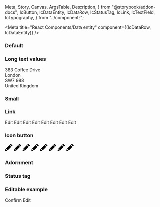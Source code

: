   Meta,
  Story,
  Canvas,
  ArgsTable,
  Description,
} from "@storybook/addon-docs";
  IcButton,
  IcDataEntity,
  IcDataRow,
  IcStatusTag,
  IcLink,
  IcTextField,
  IcTypography,
} from "../components";

<Meta
  title="React Components/Data entity"
  component={(IcDataRow, IcDataEntity)}
/>

<Description markdown={readme} />

### Default

<Canvas>
  <Story name="Default">
    <IcDataEntity heading="Data">
      <IcDataRow label="Label" value="value" />
      <IcDataRow label="Label" value="value" />
      <IcDataRow label="Label" value="value" />
      <IcDataRow label="Label" value="value" />
      <IcDataRow label="Label" value="value" />
      <IcDataRow label="Label" value="value" />
      <IcDataRow label="Label" value="value" />
      <IcDataRow label="Label" value="value" />
    </IcDataEntity>
  </Story>
</Canvas>

### Long text values

<Canvas>
  <Story name="Long text values">
    <IcDataEntity heading="Lorem ipsum dolor sit amet, consectetur adipiscing elit, sed do eiusmod tempor incididunt ut labore et dolore magna aliqua">
      <IcDataRow
        label="Lorem ipsum dolor sit amet, consectetur adipiscing elit"
        value="value"
      />
      <IcDataRow label="Label" value="value" />
      <IcDataRow label="Label" value="value" />
      <IcDataRow
        label="Label"
        value="Lorem ipsum dolor sit amet, consectetur adipiscing elit, sed do eiusmod tempor incididunt ut labore et dolore magna aliqua. Ut enim ad minim veniam, quis nostrud exercitation ullamco laboris nisi ut aliquip ex ea commodo consequat"
      />
      <IcDataRow label="Label" value="value" />
      <IcDataRow label="Label">
        <IcTypography variant="body" slot="value">
          383 Coffee Drive
          <br />
          London
          <br />
          SW7 988
          <br />
          United Kingdom
        </IcTypography>
      </IcDataRow>
      <IcDataRow label="Label" value="value" />
      <IcDataRow label="Label" value="value" />
    </IcDataEntity>
  </Story>
</Canvas>

### Small

<Canvas>
  <Story name="Small">
    <IcDataEntity heading="Data" small>
      <IcDataRow label="Label" value="value" />
      <IcDataRow label="Label" value="value" />
      <IcDataRow label="Label" value="value" />
      <IcDataRow label="Label" value="value" />
      <IcDataRow label="Label" value="value" />
      <IcDataRow label="Label" value="value" />
      <IcDataRow label="Label" value="value" />
      <IcDataRow label="Label" value="value" />
    </IcDataEntity>
  </Story>
</Canvas>

### Link

<Canvas>
  <Story name="Link">
    <IcDataEntity heading="Data">
      <IcDataRow label="Label" value="value">
        <IcLink href="/" slot="end-component">
          Edit
        </IcLink>
      </IcDataRow>
      <IcDataRow label="Label" value="value">
        <IcLink href="/" slot="end-component">
          Edit
        </IcLink>
      </IcDataRow>
      <IcDataRow label="Label" value="value">
        <IcLink href="/" slot="end-component">
          Edit
        </IcLink>
      </IcDataRow>
      <IcDataRow label="Label" value="value">
        <IcLink href="/" slot="end-component">
          Edit
        </IcLink>
      </IcDataRow>
      <IcDataRow label="Label" value="value">
        <IcLink href="/" slot="end-component">
          Edit
        </IcLink>
      </IcDataRow>
      <IcDataRow label="Label" value="value">
        <IcLink href="/" slot="end-component">
          Edit
        </IcLink>
      </IcDataRow>
      <IcDataRow label="Label" value="value">
        <IcLink href="/" slot="end-component">
          Edit
        </IcLink>
      </IcDataRow>
      <IcDataRow label="Label" value="value">
        <IcLink href="/" slot="end-component">
          Edit
        </IcLink>
      </IcDataRow>
    </IcDataEntity>
  </Story>
</Canvas>

### Icon button

<Canvas>
  <Story name="Icon button">
    <IcDataEntity heading="Data">
      <IcDataRow label="Label" value="value">
        <IcButton variant="icon" aria-label="Edit" slot="end-component">
          <svg
            xmlns="http://www.w3.org/2000/svg"
            width="24"
            height="24"
            viewBox="0 0 24 24"
          >
            <path d="M7.127 22.562l-7.127 1.438 1.438-7.128 5.689 5.69zm1.414-1.414l11.228-11.225-5.69-5.692-11.227 11.227 5.689 5.69zm9.768-21.148l-2.816 2.817 5.691 5.691 2.816-2.819-5.691-5.689z" />
          </svg>
        </IcButton>
      </IcDataRow>
      <IcDataRow label="Label" value="value">
        <IcButton variant="icon" aria-label="Edit" slot="end-component">
          <svg
            xmlns="http://www.w3.org/2000/svg"
            width="24"
            height="24"
            viewBox="0 0 24 24"
          >
            <path d="M7.127 22.562l-7.127 1.438 1.438-7.128 5.689 5.69zm1.414-1.414l11.228-11.225-5.69-5.692-11.227 11.227 5.689 5.69zm9.768-21.148l-2.816 2.817 5.691 5.691 2.816-2.819-5.691-5.689z" />
          </svg>
        </IcButton>
      </IcDataRow>
      <IcDataRow label="Label" value="value">
        <IcButton variant="icon" aria-label="Edit" slot="end-component">
          <svg
            xmlns="http://www.w3.org/2000/svg"
            width="24"
            height="24"
            viewBox="0 0 24 24"
          >
            <path d="M7.127 22.562l-7.127 1.438 1.438-7.128 5.689 5.69zm1.414-1.414l11.228-11.225-5.69-5.692-11.227 11.227 5.689 5.69zm9.768-21.148l-2.816 2.817 5.691 5.691 2.816-2.819-5.691-5.689z" />
          </svg>
        </IcButton>
      </IcDataRow>
      <IcDataRow label="Label" value="value">
        <IcButton variant="icon" aria-label="Edit" slot="end-component">
          <svg
            xmlns="http://www.w3.org/2000/svg"
            width="24"
            height="24"
            viewBox="0 0 24 24"
          >
            <path d="M7.127 22.562l-7.127 1.438 1.438-7.128 5.689 5.69zm1.414-1.414l11.228-11.225-5.69-5.692-11.227 11.227 5.689 5.69zm9.768-21.148l-2.816 2.817 5.691 5.691 2.816-2.819-5.691-5.689z" />
          </svg>
        </IcButton>
      </IcDataRow>
      <IcDataRow label="Label" value="value">
        <IcButton variant="icon" aria-label="Edit" slot="end-component">
          <svg
            xmlns="http://www.w3.org/2000/svg"
            width="24"
            height="24"
            viewBox="0 0 24 24"
          >
            <path d="M7.127 22.562l-7.127 1.438 1.438-7.128 5.689 5.69zm1.414-1.414l11.228-11.225-5.69-5.692-11.227 11.227 5.689 5.69zm9.768-21.148l-2.816 2.817 5.691 5.691 2.816-2.819-5.691-5.689z" />
          </svg>
        </IcButton>
      </IcDataRow>
      <IcDataRow label="Label" value="value">
        <IcButton variant="icon" aria-label="Edit" slot="end-component">
          <svg
            xmlns="http://www.w3.org/2000/svg"
            width="24"
            height="24"
            viewBox="0 0 24 24"
          >
            <path d="M7.127 22.562l-7.127 1.438 1.438-7.128 5.689 5.69zm1.414-1.414l11.228-11.225-5.69-5.692-11.227 11.227 5.689 5.69zm9.768-21.148l-2.816 2.817 5.691 5.691 2.816-2.819-5.691-5.689z" />
          </svg>
        </IcButton>
      </IcDataRow>
      <IcDataRow label="Label" value="value">
        <IcButton variant="icon" aria-label="Edit" slot="end-component">
          <svg
            xmlns="http://www.w3.org/2000/svg"
            width="24"
            height="24"
            viewBox="0 0 24 24"
          >
            <path d="M7.127 22.562l-7.127 1.438 1.438-7.128 5.689 5.69zm1.414-1.414l11.228-11.225-5.69-5.692-11.227 11.227 5.689 5.69zm9.768-21.148l-2.816 2.817 5.691 5.691 2.816-2.819-5.691-5.689z" />
          </svg>
        </IcButton>
      </IcDataRow>
      <IcDataRow label="Label" value="value">
        <IcButton variant="icon" aria-label="Edit" slot="end-component">
          <svg
            xmlns="http://www.w3.org/2000/svg"
            width="24"
            height="24"
            viewBox="0 0 24 24"
          >
            <path d="M7.127 22.562l-7.127 1.438 1.438-7.128 5.689 5.69zm1.414-1.414l11.228-11.225-5.69-5.692-11.227 11.227 5.689 5.69zm9.768-21.148l-2.816 2.817 5.691 5.691 2.816-2.819-5.691-5.689z" />
          </svg>
        </IcButton>
      </IcDataRow>
    </IcDataEntity>
  </Story>
</Canvas>

### Adornment

<Canvas>
  <Story name="Adornment">
    <IcDataEntity heading="Data">
      <IcDataRow label="Label" value="value">
        <IcStatusTag
          status="success"
          label="complete"
          variant="secondary"
          slot="end-component"
        />
      </IcDataRow>
      <IcDataRow label="Label" value="value">
        <IcStatusTag
          status="success"
          label="complete"
          variant="secondary"
          slot="end-component"
        />
      </IcDataRow>
      <IcDataRow label="Label" value="value">
        <IcStatusTag
          status="success"
          label="complete"
          variant="secondary"
          slot="end-component"
        />
      </IcDataRow>
      <IcDataRow label="Label" value="value">
        <IcStatusTag
          status="success"
          label="complete"
          variant="secondary"
          slot="end-component"
        />
      </IcDataRow>
      <IcDataRow label="Label" value="value">
        <IcStatusTag
          status="success"
          label="complete"
          variant="secondary"
          slot="end-component"
        />
      </IcDataRow>
      <IcDataRow label="Label" value="value">
        <IcStatusTag
          status="success"
          label="complete"
          variant="secondary"
          slot="end-component"
        />
      </IcDataRow>
      <IcDataRow label="Label" value="value">
        <IcStatusTag
          status="success"
          label="complete"
          variant="secondary"
          slot="end-component"
        />
      </IcDataRow>
      <IcDataRow label="Label" value="value">
        <IcStatusTag
          status="success"
          label="complete"
          variant="secondary"
          slot="end-component"
        />
      </IcDataRow>
    </IcDataEntity>
  </Story>
</Canvas>

### Status tag

<Canvas>
  <Story name="Status tag">
    <IcDataEntity heading="Data">
      <IcDataRow label="Label">
        <IcStatusTag
          status="success"
          label="approved"
          variant="secondary"
          slot="value"
        />
      </IcDataRow>
      <IcDataRow label="Label">
        <IcStatusTag
          status="success"
          label="approved"
          variant="secondary"
          slot="value"
        />
      </IcDataRow>
      <IcDataRow label="Label">
        <IcStatusTag
          status="success"
          label="approved"
          variant="secondary"
          slot="value"
        />
      </IcDataRow>
      <IcDataRow label="Label">
        <IcStatusTag
          status="success"
          label="approved"
          variant="secondary"
          slot="value"
        />
      </IcDataRow>
      <IcDataRow label="Label">
        <IcStatusTag
          status="success"
          label="approved"
          variant="secondary"
          slot="value"
        />
      </IcDataRow>
      <IcDataRow label="Label">
        <IcStatusTag
          status="success"
          label="approved"
          variant="secondary"
          slot="value"
        />
      </IcDataRow>
      <IcDataRow label="Label">
        <IcStatusTag
          status="success"
          label="approved"
          variant="secondary"
          slot="value"
        />
      </IcDataRow>
      <IcDataRow label="Label">
        <IcStatusTag
          status="success"
          label="approved"
          variant="secondary"
          slot="value"
        />
      </IcDataRow>
    </IcDataEntity>
  </Story>
</Canvas>

### Editable example

<Canvas>
  <Story name="Editable example">
    <IcDataEntity heading="Data">
      <IcDataRow label="Label">
        <IcTextField slot="value" label="label" value="value" readonly />
      </IcDataRow>
      <IcDataRow label="Label">
        <IcTextField slot="value" label="label" value="value" readonly />
      </IcDataRow>
      <IcDataRow label="Label">
        <IcTextField slot="value" label="label" value="value" readonly />
      </IcDataRow>
      <IcDataRow label="Label">
        <IcTextField slot="value" label="label" value="value" readonly />
      </IcDataRow>
      <IcDataRow label="Label">
        <IcTextField slot="value" label="label" value="value" readonly />
      </IcDataRow>
      <IcDataRow label="Label">
        <IcTextField slot="value" label="label" value="value" readonly />
      </IcDataRow>
      <IcDataRow label="Label">
        <IcTextField slot="value" label="label" value="value" readonly />
      </IcDataRow>
      <IcDataRow label="Label">
        <IcTextField slot="value" label="label" value="value" readonly />
      </IcDataRow>
    </IcDataEntity>
    <IcButton
      onclick="
          var textFields = document.querySelectorAll('ic-text-field');
          for (var i=0; i < textFields.length; i++) {
            textFields[i].setAttribute('readonly', '');
          }"
      style={{
        marginRight: "var(--ic-space-md)",
        marginTop: "var(--ic-space-lg)",
      }}
    >
      Confirm
    </IcButton>
    <IcButton
      onclick="
          var textFields = document.querySelectorAll('ic-text-field');
          for (var i=0; i < textFields.length; i++) {
            textFields[i].removeAttribute('readonly');
          }"
      variant="secondary"
      style={{ marginTop: "var(--ic-space-lg)" }}
    >
      Edit
    </IcButton>
  </Story>
</Canvas>

